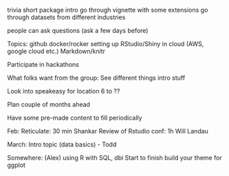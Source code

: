 trivia
short package intro
   go through vignette with some extensions
go through datasets from different industries

people can ask questions (ask a few days before)

Topics:
github
docker/rocker
setting up RStudio/Shiny in cloud (AWS, google cloud etc.)
Markdown/knitr

Participate in hackathons

What folks want from the group:
See different things
intro stuff

Look into speakeasy for location
6 to ??

Plan couple of months ahead

Have some pre-made content to fill periodically

Feb:
Reticulate: 30 min Shankar
Review of Rstudio conf: 1h Will Landau

March:
Intro topic (data basics) - Todd

Somewhere: (Alex)
using R with SQL, dbi
Start to finish build your theme for ggplot